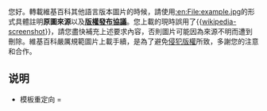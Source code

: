 您好。轉載維基百科其他語言版本圖片的時候，請使用[[:en:File:example.jpg]]的形式具體註明'''原圖來源'''以及'''[[wikipedia:图像版权标志|版權發布協議]]'''。您上載的<small>'''{{{1}}}'''</small>現時誤用了{{[[Template:wikipedia-screenshot|wikipedia-screenshot]]}}，請您盡快補充上述要求內容，否則圖片可能因為來源不明而遭到刪除。維基百科嚴厲規範圖片上載手續，是為了避免[[Wikipedia:版权常见问题解答|侵犯版權]]所致，多謝您的注意和合作。<noinclude>
==说明==
*模板重定向 {{tl|Wikipedia-screenshot-misuse}} = {{tl|误用维基截图模板}}

[[Category:用戶對話頁模板|{{PAGENAME}}]]</noinclude>